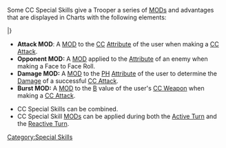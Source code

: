 {{section-special-skills}}


Some CC Special Skills give a Trooper a series of [[MODs]] and advantages that are displayed in Charts with the following elements:

{{N4-cc-header | Martial Arts}}
|}

*'''Attack MOD''': A [[MOD]] to the [[CC]] [[Attribute]] of the user when making a [[CC Attack]].
*'''Opponent MOD:''' A [[MOD]] applied to the [[Attribute]] of an enemy when making a Face to Face Roll.
*'''Damage MOD:''' A [[MOD]] to the [[PH]] [[Attribute]] of the user to determine the [[Damage]] of a successful [[CC Attack]].
*'''Burst MOD:''' A [[MOD]] to the [[B]] value of the user's [[CC Weapon]] when making a [[CC Attack]]. 


{{important-start}}
*CC Special Skills can be combined. 
*CC Special Skill [[MODs]] can be applied during both the [[Active Turn]] and the [[Reactive Turn]].
{{important-end}}



[[Category:Special Skills]]